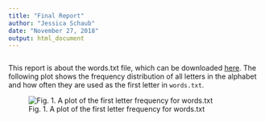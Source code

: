 ```yaml
---
title: "Final Report"
author: "Jessica Schaub"
date: "November 27, 2018"
output: html_document
---
```


```r
```

This report is about the words.txt file, which can be downloaded [here](https://github.com/STAT545-UBC/make-activity/blob/master/words.txt).
The following plot shows the frequency distribution of all letters in the alphabet and how often they are used as the first letter in `words.txt`.

![Fig. 1. A plot of the first letter frequency for words.txt](letters.png)
